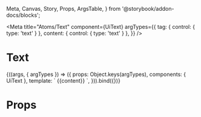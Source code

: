   Meta, Canvas, Story, Props, ArgsTable,
} from '@storybook/addon-docs/blocks';

<Meta
  title="Atoms/Text"
  component={UiText}
  argTypes={{
    tag: { control: { type: 'text' } },
    content: { control: { type: 'text' } },
  }}
/>

# Text

<Canvas>
  <Story
    name="Common"
    args={{
      tag: 'p',
      content: 'Next',
    }}
  >
    {((args, { argTypes }) => ({
      props: Object.keys(argTypes),
      components: { UiText },
      template: `<UiText :tag="tag">
        {{content}}
      </UiText>`,
    })).bind({})}
  </Story>
</Canvas>

# Props

<Props of={UiText} />
